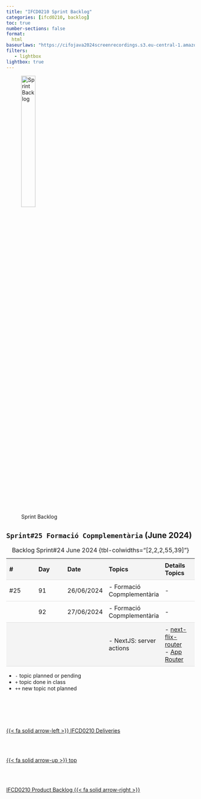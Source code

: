 ```yaml
---
title: "IFCD0210 Sprint Backlog"
categories: [ifcd0210, backlog]
toc: true
number-sections: false
format:
  html
baseurlaws: "https://cifojava2024screenrecordings.s3.eu-central-1.amazonaws.com/"
filters:
   - lightbox
lightbox: true
---
```


<style>

.heatMap th { background:  #f4f4f4;}
tr:nth-child(3) {background-color: #f4f4f4;}

th, td {
  padding: 8px;
  text-align: left;
  border-bottom: 1px solid #ddd;
}

tr:hover {background-color:  #f4f4f4;}

</style>

![Sprint Backlog](/images/home/backlog.jpg){width="30%"}

<div class="heatMap">

::: {.column-page-right}


##  ``Sprint#25 Formació Copmplementària`` (June 2024)

| # | Day | Date | Topics |  Details Topics |
| -- | -- | -- | -- | -- |
| #25 | 91 | 26/06/2024 | - Formació Copmplementària | - |
|  | 92 | 27/06/2024 | - Formació Copmplementària | - |
|  |  |  | - NextJS: server actions | - [next-flix-router](https://github.com/AlbertProfe/next-flix-router/wiki){.external target='_blank'} </br> - [App Router](https://nextjs.org/docs/app){.external target='_blank'} </br> |

: Backlog Sprint#24 June 2024 {tbl-colwidths="[2,2,2,55,39]"}
:::



::: {.callout-note}
- `-` topic planned or pending
- `+` topic done in class
- `++` new topic not planned
:::


<!--- navLinks -->
<br><br>
<div class=row>
<br>
<div class='column left previous'>
<br>
[{{< fa solid arrow-left >}} IFCD0210 Deliveries](/ifcd0210-24/ifcd0210deliveries-24.qmd)
<br>
</div>
<br>
<div class='column center'>
<br>
[{{< fa solid arrow-up >}} top](#top)
<br>
</div>
<br>
<div class='column right next'>
<br>
[IFCD0210 Product Backlog  {{< fa solid arrow-right >}}](/ifcd0210-24/ifcd0210backlog-product-24.qmd)
<br>
</div>
<br>
</div>
